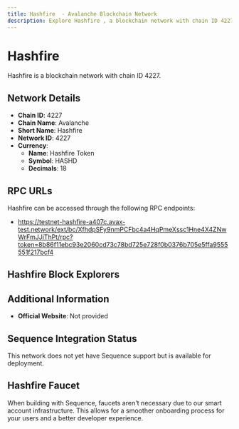 ```yaml
--- 
title: Hashfire  - Avalanche Blockchain Network
description: Explore Hashfire , a blockchain network with chain ID 4227. Learn about its native currency, Hashfire  Token, and how to interact with the network.
---
```


# Hashfire 

Hashfire  is a blockchain network with chain ID 4227.

## Network Details

- **Chain ID**: 4227
- **Chain Name**: Avalanche
- **Short Name**: Hashfire 
- **Network ID**: 4227
- **Currency**: 
  - **Name**: Hashfire  Token
  - **Symbol**: HASHD
  - **Decimals**: 18

## RPC URLs

Hashfire  can be accessed through the following RPC endpoints:

- https://testnet-hashfire-a407c.avax-test.network/ext/bc/XfhdpSFy9nmPCFbc4a4HqPmeXssc1Hne4X4ZNwWrFmJJiThPt/rpc?token=8b86f11ebc93e2060cd73c78bd725e728f0b0376b705e5ffa9555551f217bcf4

## Hashfire  Block Explorers



## Additional Information

- **Official Website**: Not provided

## Sequence Integration Status

This network does not yet have Sequence support but is available for deployment.

## Hashfire  Faucet

When building with Sequence, faucets aren't necessary due to our smart account infrastructure. This allows for a smoother onboarding process for your users and a better developer experience.
